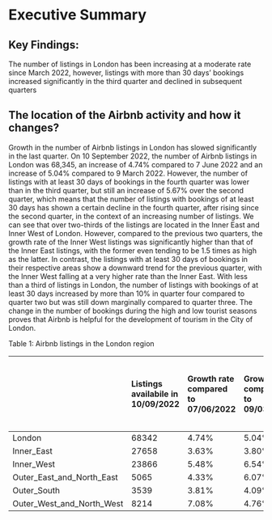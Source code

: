 # Executive Summary
## Key Findings: 
The number of listings in London has been increasing at a moderate rate since March 2022, however, listings with more than 30 days' bookings increased significantly in the third quarter and declined in subsequent quarters




## The location of the Airbnb activity and how it changes?

Growth in the number of Airbnb listings in London has slowed significantly in the last quarter. On 10 September 2022, the number of Airbnb listings in London was 68,345, an increase of 4.74% compared to 7 June 2022 and an increase of 5.04% compared to 9 March 2022. However, the number of listings with at least 30 days of bookings in the fourth quarter was lower than in the third quarter, but still an increase of 5.67% over the second quarter, which means that the number of listings with bookings of at least 30 days has shown a certain decline in the fourth quarter, after rising since the second quarter, in the context of an increasing number of listings.  We can see that over two-thirds of the listings are located in the Inner East and Inner West of London. However, compared to the previous two quarters, the growth rate of the Inner West listings was significantly higher than that of the Inner East listings, with the former even tending to be 1.5 times as high as the latter. In contrast, the listings with at least 30 days of bookings in their respective areas show a downward trend for the previous quarter, with the Inner West falling at a very higher rate than the Inner East. With less than a third of listings in London, the number of listings with bookings of at least 30 days increased by more than 10% in quarter four compared to quarter two but was still down marginally compared to quarter three. The change in the number of bookings during the high and low tourist seasons proves that Airbnb is helpful for the development of tourism in the City of London.

Table 1: Airbnb listings in the London region


|                             | Listings availabile in 10/09/2022 | Growth rate compared to 07/06/2022  |Growth rate compared to 09/03/2022|Listings reserved at least 30 days in the last quarter | Growth rate compared to the previous quarter | Growth rate compared to the second quarter|  
|           :----             | :---- | :----     | :---- | :---- | :----  | :----  |
|  London                     | 68342 | 4.74%     | 5.04% | 54811 | -1.53% | 5.67%  |
|  Inner_East                 | 27658 | 3.63%     | 3.80% | 23943 | -0.01% | 4.13%  |
|  Inner_West                 | 23866 | 5.48%     | 6.54% | 18763 | -3.93% | 3.98%  |
|  Outer_East_and_North_East  | 5065  | 4.33%     | 6.07% | 3481  | -0.71% | 14.47% |
|  Outer_South                | 3539  | 3.81%     | 4.09% | 2569  | -1.04% | 11.12% |
|  Outer_West_and_North_West  | 8214  | 7.08%     | 4.76% | 6055  | -0.44% | 10.47% |